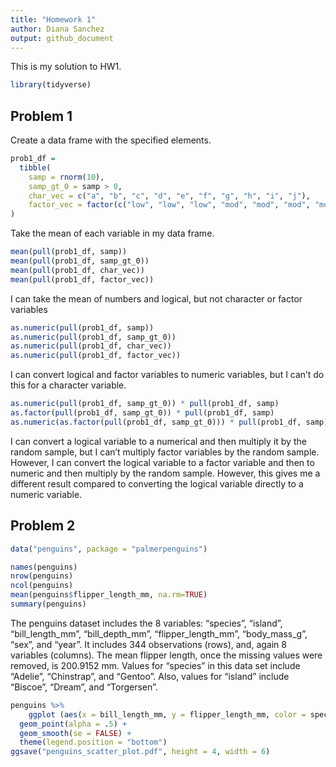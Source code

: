 ```yaml
---
title: "Homework 1"
author: Diana Sanchez
output: github_document
---
```


This is my solution to HW1.

``` r
library(tidyverse)
```


## Problem 1

Create a data frame with the specified elements.

```r
prob1_df =
  tibble(
    samp = rnorm(10),
    samp_gt_0 = samp > 0,
    char_vec = c("a", "b", "c", "d", "e", "f", "g", "h", "i", "j"),
    factor_vec = factor(c("low", "low", "low", "mod", "mod", "mod", "mod", "high", "high", "high"))
)
```

Take the mean of each variable in my data frame.

```r
mean(pull(prob1_df, samp))
mean(pull(prob1_df, samp_gt_0))
mean(pull(prob1_df, char_vec))
mean(pull(prob1_df, factor_vec))
```

I can take the mean of numbers and logical, but not character or factor variables

```r
as.numeric(pull(prob1_df, samp))
as.numeric(pull(prob1_df, samp_gt_0))
as.numeric(pull(prob1_df, char_vec))
as.numeric(pull(prob1_df, factor_vec))
```

I can convert logical and factor variables to numeric variables, but I can't do this for a character variable.

```r
as.numeric(pull(prob1_df, samp_gt_0)) * pull(prob1_df, samp)
as.factor(pull(prob1_df, samp_gt_0)) * pull(prob1_df, samp)
as.numeric(as.factor(pull(prob1_df, samp_gt_0))) * pull(prob1_df, samp)
```

I can convert a logical variable to a numerical and then multiply it by the random sample, but I can't multiply factor variables by the random sample. However, I can convert the logical variable to a factor variable and then to numeric and then multiply by the random sample. However, this gives me a different result compared to converting the logical variable directly to a numeric variable.

## Problem 2

```r
data("penguins", package = "palmerpenguins")

names(penguins)
nrow(penguins)
ncol(penguins)
mean(penguins$flipper_length_mm, na.rm=TRUE)
summary(penguins)

```

The penguins dataset includes the 8 variables: "species", "island", "bill_length_mm", "bill_depth_mm", "flipper_length_mm", "body_mass_g", "sex", and "year". It includes 344 observations (rows), and, again 8 variables (columns). The mean flipper length, once the missing values were removed, is 200.9152 mm. Values for "species" in this data set include "Adelie", "Chinstrap", and "Gentoo". Also, values for "island" include "Biscoe", "Dream", and "Torgersen". 


```r
penguins %>%
    ggplot (aes(x = bill_length_mm, y = flipper_length_mm, color = species)) +
  geom_point(alpha = .5) +
  geom_smooth(se = FALSE) +
  theme(legend.position = "bottom")
ggsave("penguins_scatter_plot.pdf", height = 4, width = 6)
```









